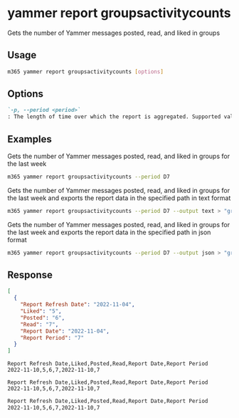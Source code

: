
# yammer report groupsactivitycounts

Gets the number of Yammer messages posted, read, and liked in groups

## Usage

```sh
m365 yammer report groupsactivitycounts [options]
```

## Options

```md definition-list
`-p, --period <period>`
: The length of time over which the report is aggregated. Supported values `D7`, `D30`, `D90`, `D180`.
```

<Global />

## Examples

Gets the number of Yammer messages posted, read, and liked in groups for the last week

```sh
m365 yammer report groupsactivitycounts --period D7
```

Gets the number of Yammer messages posted, read, and liked in groups for the last week and exports the report data in the specified path in text format

```sh
m365 yammer report groupsactivitycounts --period D7 --output text > "groupsactivitycounts.txt"
```

Gets the number of Yammer messages posted, read, and liked in groups for the last week and exports the report data in the specified path in json format

```sh
m365 yammer report groupsactivitycounts --period D7 --output json > "groupsactivitycounts.json"
```

## Response

<Tabs>
  <TabItem value="JSON">

  ```json
  [
    {
      "Report Refresh Date": "2022-11-04",
      "Liked": "5",
      "Posted": "6",
      "Read": "7",
      "Report Date": "2022-11-04",
      "Report Period": "7"
    }
  ]
  ```

  </TabItem>
  <TabItem value="Text">

  ```text
  Report Refresh Date,Liked,Posted,Read,Report Date,Report Period
  2022-11-10,5,6,7,2022-11-10,7
  ```

  </TabItem>
  <TabItem value="CSV">

  ```csv
  Report Refresh Date,Liked,Posted,Read,Report Date,Report Period
  2022-11-10,5,6,7,2022-11-10,7
  ```

  </TabItem>
  <TabItem value="Markdown">

  ```md
  Report Refresh Date,Liked,Posted,Read,Report Date,Report Period
  2022-11-10,5,6,7,2022-11-10,7
  ```

  </TabItem>
</Tabs>

